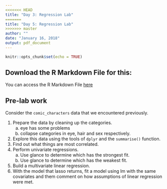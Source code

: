 ```yaml
---
<<<<<<< HEAD
title: "Day 3: Regression Lab"
=======
title: "Day 5: Regression Lab"
>>>>>>> master
author: ""
date: "January 16, 2018"
output: pdf_document
---
```


```r
knitr::opts_chunk$set(echo = TRUE)
```


## Download the R Markdown File for this:

You can access the R Markdown File [here](https://raw.githubusercontent.com/intro-r/Course-Notes/gh-pages/day5-regression.pdf)

## Pre-lab work

Consider the `comic_characters` data that we encountered previously. 

1. Prepare the data by cleaning up the categories. 
    a. eye has some problems
    b. collapse categories in eye, hair and sex respectively. 

2.  Explore this data using the tools of `dplyr` and the `summarise()` function. 
3. Find out what things are most correlated. 
4. Perform univariate regressions. 
    a. Use glance to determine which has the strongest fit.
    b. Use glance to determine which has the weakest fit. 
5. Build a multivariate linear regression. 
6. With the model that lasso returns, fit a model using lm with the same covariates and them comment on how assumptions of linear regression were met. 